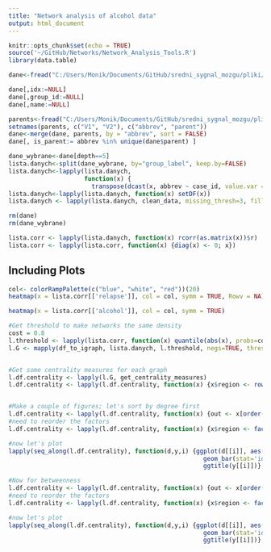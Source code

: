 ```yaml
---
title: "Network analysis of alcohol data"
output: html_document
---
```


```r
knitr::opts_chunk$set(echo = TRUE)
source('~/GitHub/Networks/Network_Analysis_Tools.R')
library(data.table)

```


```r
dane<-fread("C:/Users/Monik/Documents/GitHub/sredni_sygnal_mozgu/pliki/summarized_unweighted_alcohol.csv")

dane[,idx:=NULL]
dane[,group_id:=NULL]
dane[,name:=NULL]

parents<-fread("C:/Users/Monik/Documents/GitHub/sredni_sygnal_mozgu/pliki/parents.txt", header = FALSE)
setnames(parents, c("V1", "V2"), c("abbrev", "parent"))
dane<-merge(dane, parents, by = "abbrev", sort = FALSE)
dane[, is_parent:= abbrev %in% unique(dane$parent) ]

```

```r
dane_wybrane<-dane[depth==5]
lista.danych<-split(dane_wybrane, by="group_label", keep.by=FALSE)
lista.danych<-lapply(lista.danych, 
                     function(x) {
                       transpose(dcast(x, abbrev ~ case_id, value.var = "cell_count"), make.names = "abbrev")})
lista.danych<-lapply(lista.danych, function(x) setDF(x))
lista.danych <- lapply(lista.danych, clean_data, missing_thresh=3, fill_missing=FALSE, real_zeros=FALSE)

rm(dane)
rm(dane_wybrane)
```



```r
lista.corr <- lapply(lista.danych, function(x) rcorr(as.matrix(x))$r)
lista.corr <- lapply(lista.corr, function(x) {diag(x) <- 0; x})

```
## Including Plots


```r
col<- colorRampPalette(c("blue", "white", "red"))(20)
heatmap(x = lista.corr[['relapse']], col = col, symm = TRUE, Rowv = NA)
```
```r
heatmap(x = lista.corr[['alcohol']], col = col, symm = TRUE)

```
```r
#Get threshold to make networks the same density
cost = 0.8
l.threshold <- lapply(lista.corr, function(x) quantile(abs(x), probs=cost, na.rm=TRUE))
l.G <- mapply(df_to_igraph, lista.danych, l.threshold, negs=TRUE, thresh.param='r', SIMPLIFY=FALSE)


#Get some centrality measures for each graph
l.df.centrality <- lapply(l.G, get_centrality_measures)
l.df.centrality <- lapply(l.df.centrality, function(x) {x$region <- rownames(x) ; x})


#Make a couple of figures; let's sort by degree first
l.df.centrality <- lapply(l.df.centrality, function(x) {out <- x[order(x$degree, decreasing=TRUE),] ; out})
#need to reorder the factors
l.df.centrality <- lapply(l.df.centrality, function(x) {x$region <- factor(x$region, levels=x$region) ; x})

#now let's plot
lapply(seq_along(l.df.centrality), function(d,y,i) {ggplot(d[[i]], aes(x=region, y=degree)) + 
                                                      geom_bar(stat='identity') + 
                                                      ggtitle(y[[i]])}, d = l.df.centrality, y=names(l.df.centrality))
```

```r

#Now for betweenness
l.df.centrality <- lapply(l.df.centrality, function(x) {out <- x[order(x$betweenness, decreasing=TRUE),] ; out})
#need to reorder the factors
l.df.centrality <- lapply(l.df.centrality, function(x) {x$region <- factor(x$region, levels=x$region) ; x})

#now let's plot
lapply(seq_along(l.df.centrality), function(d,y,i) {ggplot(d[[i]], aes(x=region, y=betweenness)) + 
                                                      geom_bar(stat='identity') + 
                                                      ggtitle(y[[i]])}, d = l.df.centrality, y=names(l.df.centrality))
```